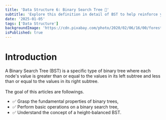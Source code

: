 ```yaml
---
title: 'Data Structure 6: Binary Search Tree 🎋'
subtitle: 'Explore this definition in detail of BST to help reinforce your understanding.'
date: '2025-01-05'
tags: ['Data Structure']
backgroundImage: 'https://cdn.pixabay.com/photo/2020/02/06/16/00/forest-4824761_1280.png'
isPublished: true
---
```


# Introduction
A Binary Search Tree (BST) is a specific type of binary tree where each node's value is greater than 
or equal to the values in its left subtree and less than or equal to the values in its right subtree.
<br></br>
The goal of this articles are followings.

- ✅ Grasp the fundamental properties of binary trees,
- ✅ Perform basic operations on a binary search tree,
- ✅ Understand the concept of a height-balanced BST.